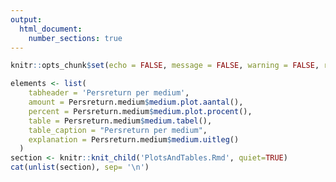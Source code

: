 ```yaml
---
output: 
  html_document:
    number_sections: true
---
```


<!-- Document settings -->
```r
knitr::opts_chunk$set(echo = FALSE, message = FALSE, warning = FALSE, results='asis')
```

```r
elements <- list(
    tabheader = 'Persreturn per medium',
    amount = Persreturn.medium$medium.plot.aantal(),
    percent = Persreturn.medium$medium.plot.procent(),
    table = Persreturn.medium$medium.tabel(),
    table_caption = "Persreturn per medium",
    explanation = Persreturn.medium$medium.uitleg()
  )
section <- knitr::knit_child('PlotsAndTables.Rmd', quiet=TRUE)
cat(unlist(section), sep= '\n')
```
